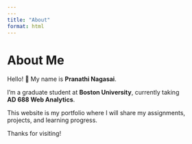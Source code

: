 ```yaml
---
---
title: "About"
format: html
---
```


# About Me

Hello! 👋 My name is **Pranathi Nagasai**.  

I’m a graduate student at **Boston University**, currently taking  
**AD 688 Web Analytics**.  

This website is my portfolio where I will share my assignments,  
projects, and learning progress.  

Thanks for visiting!
